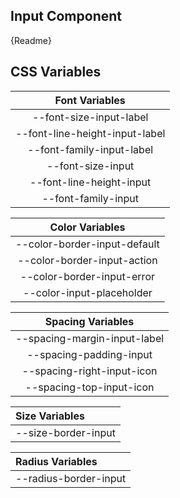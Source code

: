 
## Input Component

<Canvas withSource="open" withToolbar>
    <Story id="components-atoms-input--input" />
</Canvas>

<Markdown>{Readme}</Markdown>

## CSS Variables

|         Font Variables         |
| :----------------------------: |
|    --font-size-input-label     |
| --font-line-height-input-label |
|   --font-family-input-label    |
|       --font-size-input        |
|    --font-line-height-input    |
|      --font-family-input       |

|       Color Variables        |
| :--------------------------: |
| --color-border-input-default |
| --color-border-input-action  |
|  --color-border-input-error  |
|  --color-input-placeholder   |

|      Spacing Variables       |
| :--------------------------: |
| --spacing-margin-input-label |
|   --spacing-padding-input    |
|  --spacing-right-input-icon  |
|   --spacing-top-input-icon   |

| Size Variables      |
| :------------------ |
| --size-border-input |

| Radius Variables      |
| :-------------------- |
| --radius-border-input |
